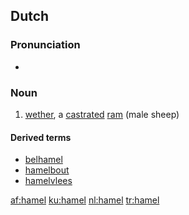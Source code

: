 ==Dutch==

===Pronunciation===
* {{audio|nl-hamel.ogg|hamel}}

===Noun===
{{nl-noun|m|hamels|hameltje}}

# [[wether]], a [[castrate]]d [[ram]] (male sheep)

====Derived terms====
* [[belhamel]] {{m}}
* [[hamelbout]]
* [[hamelvlees]] {{n}}

[[af:hamel]]
[[ku:hamel]]
[[nl:hamel]]
[[tr:hamel]]